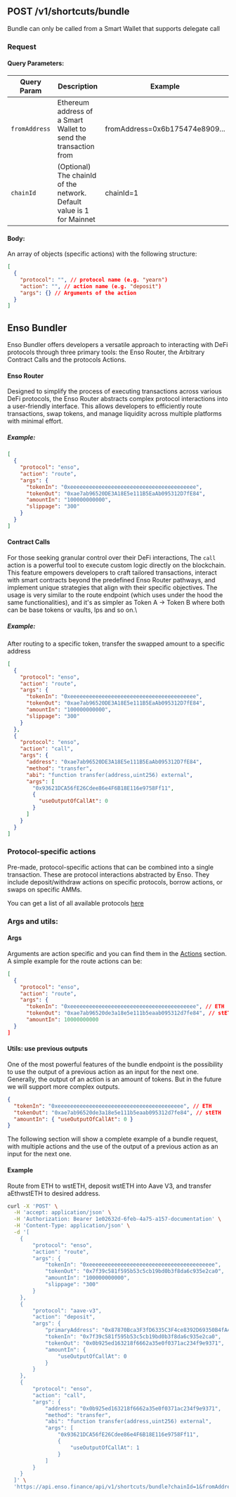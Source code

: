 
## POST /v1/shortcuts/bundle

<Callout type="info" emoji="ℹ️">
  Bundle can only be called from a Smart Wallet that supports delegate call

</Callout>

### Request

#### Query Parameters:

| Query Param   | Description                                                           | Example                        |
| ------------- | --------------------------------------------------------------------- | ------------------------------ |
| `fromAddress` | Ethereum address of a Smart Wallet to send the transaction from       | fromAddress=0x6b175474e8909... |
| `chainId`     | (Optional) The chainId of the network. Default value is 1 for Mainnet | chainId=1                      |

#### Body:

An array of objects (specific actions) with the following structure:

```json
[
  {
    "protocol": "", // protocol name (e.g. "yearn")
    "action": "", // action name (e.g. "deposit")
    "args": {} // Arguments of the action
  }
]
```

## Enso Bundler

Enso Bundler offers developers a versatile approach to interacting with DeFi protocols through three primary tools: the Enso Router, the Arbitrary Contract Calls and the protocols Actions.

#### Enso Router

Designed to simplify the process of executing transactions across various DeFi protocols, the Enso Router abstracts complex protocol interactions into a user-friendly interface. This allows developers to efficiently route transactions, swap tokens, and manage liquidity across multiple platforms with minimal effort.

##### Example:

```json copy
[
  {
    "protocol": "enso",
    "action": "route",
    "args": {
      "tokenIn": "0xeeeeeeeeeeeeeeeeeeeeeeeeeeeeeeeeeeeeeeee",
      "tokenOut": "0xae7ab96520DE3A18E5e111B5EaAb095312D7fE84",
      "amountIn": "100000000000",
      "slippage": "300"
    }
  }
]
```

#### Contract Calls

For those seeking granular control over their DeFi interactions, The `call` action is a powerful tool to execute custom logic directly on the blockchain. This feature empowers developers to craft tailored transactions, interact with smart contracts beyond the predefined Enso Router pathways, and implement unique strategies that align with their specific objectives.
The usage is very similar to the route endpoint (which uses under the hood the same functionalities), and it's as simpler as Token A -> Token B where both can be base tokens or vaults, lps and so on.\

##### Example:

After routing to a specific token, transfer the swapped amount to a specific address

```json copy
[
  {
    "protocol": "enso",
    "action": "route",
    "args": {
      "tokenIn": "0xeeeeeeeeeeeeeeeeeeeeeeeeeeeeeeeeeeeeeeee",
      "tokenOut": "0xae7ab96520DE3A18E5e111B5EaAb095312D7fE84",
      "amountIn": "100000000000",
      "slippage": "300"
    }
  },
  {
    "protocol": "enso",
    "action": "call",
    "args": {
      "address": "0xae7ab96520DE3A18E5e111B5EaAb095312D7fE84",
      "method": "transfer",
      "abi": "function transfer(address,uint256) external",
      "args": [
        "0x93621DCA56fE26Cdee86e4F6B18E116e9758Ff11",
        {
          "useOutputOfCallAt": 0
        }
      ]
    }
  }
]
```

### Protocol-specific actions

Pre-made, protocol-specific actions that can be combined into a single transaction. These are protocol interactions abstracted by Enso. They include deposit/withdraw actions on specific protocols, borrow actions, or swaps on specific AMMs.

You can get a list of all available protocols [here](/metadata-api/api-reference/protocols)

### Args and utils:

#### Args

Arguments are action specific and you can find them in the [Actions](/bundler-api/actions) section.
A simple example for the route actions can be:

```json
[
  {
    "protocol": "enso",
    "action": "route",
    "args": {
      "tokenIn": "0xeeeeeeeeeeeeeeeeeeeeeeeeeeeeeeeeeeeeeeee", // ETH
      "tokenOut": "0xae7ab96520de3a18e5e111b5eaab095312d7fe84", // stETH
      "amountIn": 10000000000
  }
]
```

#### Utils: use previous outputs

One of the most powerful features of the bundle endpoint is the possibility to use the output of a previous action as an input for the next one.
Generally, the output of an action is an amount of tokens. But in the future we will support more complex outputs.

```json
{
  "tokenIn": "0xeeeeeeeeeeeeeeeeeeeeeeeeeeeeeeeeeeeeeeee", // ETH
  "tokenOut": "0xae7ab96520de3a18e5e111b5eaab095312d7fe84", // stETH
  "amountIn": { "useOutputOfCallAt": 0 }
}
```

The following section will show a complete example of a bundle request, with multiple actions and the use of the output of a previous action as an input for the next one.

#### Example

Route from ETH to wstETH, deposit wstETH into Aave V3, and transfer aEthwstETH to desired address.

```bash copy
curl -X 'POST' \
  -H 'accept: application/json' \
  -H 'Authorization: Bearer 1e02632d-6feb-4a75-a157-documentation' \
  -H 'Content-Type: application/json' \
  -d '[
    {
        "protocol": "enso",
        "action": "route",
        "args": {
            "tokenIn": "0xeeeeeeeeeeeeeeeeeeeeeeeeeeeeeeeeeeeeeeee",
            "tokenOut": "0x7f39c581f595b53c5cb19bd0b3f8da6c935e2ca0",
            "amountIn": "100000000000",
            "slippage": "300"
        }
    },
    {
        "protocol": "aave-v3",
        "action": "deposit",
        "args": {
            "primaryAddress": "0x87870Bca3F3fD6335C3F4ce8392D69350B4fA4E2",
            "tokenIn": "0x7f39c581f595b53c5cb19bd0b3f8da6c935e2ca0",
            "tokenOut": "0x0b925ed163218f6662a35e0f0371ac234f9e9371",
            "amountIn": {
                "useOutputOfCallAt": 0
            }
        }
    },
    {
        "protocol": "enso",
        "action": "call",
        "args": {
            "address": "0x0b925ed163218f6662a35e0f0371ac234f9e9371",
            "method": "transfer",
            "abi": "function transfer(address,uint256) external",
            "args": [
                "0x93621DCA56fE26Cdee86e4F6B18E116e9758Ff11",
                {
                    "useOutputOfCallAt": 1
                }
            ]
        }
    }
  ]' \
  'https://api.enso.finance/api/v1/shortcuts/bundle?chainId=1&fromAddress=0xd8da6bf26964af9d7eed9e03e53415d37aa96045&receiver=0xd8da6bf26964af9d7eed9e03e53415d37aa96045&spender=0xd8da6bf26964af9d7eed9e03e53415d37aa96045'
```
